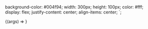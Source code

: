 
<Meta title="Primitives/Box" component={Box} />

  background-color: #004f94;
  width: 300px;
  height: 100px;
  color: #fff;
  display: flex;
  justify-content: center;
  align-items: center;
`;

<Canvas>
  <Story name="Default" args={{children: 'A Box'}}>
    {(args) => <StyledBox {...args} />}
  </Story>
</Canvas>

<ArgsTable story="Default" />
